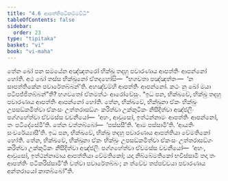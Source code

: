 ```yaml
---
title: "4.6 ආපත්තිපටිකම්මවිධි"
tableOfContents: false
sidebar:
  order: 23
type: "tipitaka"
basket: "vi"
book: "vi-maha"
---
```



<DynamicBreadcrumb />

<Division number="219" book="vi-maha">

<Paragraph number="987" book="vi-maha">
තේන ඛෝ පන සමයේන අඤ්ඤතරෝ භික්ඛු තදහු පවාරණාය ආපත්තිං ආපන්නෝ හෝති. අථ ඛෝ තස්ස භික්ඛුනෝ ඒතදහෝසි—  “භගවතා පඤ්ඤත්තං—  ‘න සාපත්තිකේන පවාරේතබ්බන්’ති. අහඤ්චම්හි ආපත්තිං ආපන්නෝ. කථං නු ඛෝ මයා පටිපජ්ජිතබ්බන්”ති? භගවතෝ ඒතමත්ථං ආරෝචේසුං.
</Paragraph>

<Paragraph number="988" book="vi-maha">
“ඉධ පන, භික්ඛවේ, භික්ඛු තදහු පවාරණාය ආපත්තිං ආපන්නෝ හෝති. තේන, භික්ඛවේ, භික්ඛුනා ඒකං භික්ඛුං උපසඞ්කමිත්වා ඒකංසං උත්තරාසඞ්ගං කරිත්වා උක්කුටිකං නිසීදිත්වා අඤ්ජලිං පග්ගහේත්වා ඒවමස්ස වචනීයෝ—  ‘අහං, ආවුසෝ, ඉත්ථන්නාමං ආපත්තිං ආපන්නෝ, තං පටිදේසේමී’ති. තේන වත්තබ්බෝ—  ‘පස්සසී’ති. ‘ආම පස්සාමී’ති. ‘ආයතිං සංවරේය්‍යාසී’ති.
</Paragraph>

<Paragraph number="989" book="vi-maha">
ඉධ පන, භික්ඛවේ, භික්ඛු තදහු පවාරණාය ආපත්තියා වේමතිකෝ හෝති. තේන, භික්ඛවේ, භික්ඛුනා ඒකං භික්ඛුං උපසඞ්කමිත්වා ඒකංසං උත්තරාසඞ්ගං කරිත්වා උක්කුටිකං නිසීදිත්වා අඤ්ජලිං පග්ගහේත්වා ඒවමස්ස වචනීයෝ—  ‘අහං, ආවුසෝ, ඉත්ථන්නාමාය ආපත්තියා වේමතිකෝ; යදා නිබ්බේමතිකෝ භවිස්සාමි තදා තං ආපත්තිං පටිකරිස්සාමී’ති වත්වා පවාරේතබ්බං; න ත්වේව තප්පච්චයා පවාරණාය අන්තරායෝ කාතබ්බෝ”ති.
</Paragraph>
</Division>